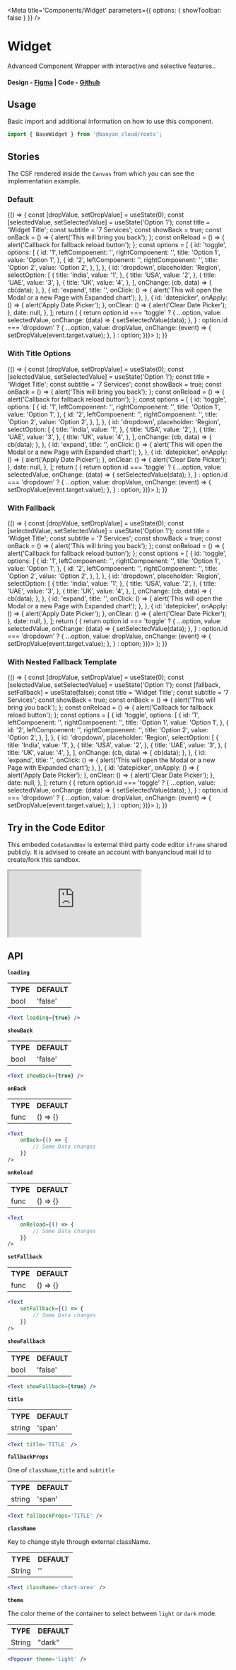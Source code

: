 

<Meta title='Components/Widget' parameters={{ options: { showToolbar: false } }} />

# Widget

Advanced Component Wrapper with interactive and selective features..

#### Design - [Figma](https://www.figma.com/file/e9opoAtQHBo4vFd6u0Co98/Component-Library?type=design&node-id=1-5&mode=design&t=tXbQWENNIzmFNTVU-0) | Code - [Github](https://github.com/banyandata-cloud/roots/tree/main/components/widget)

## Usage

Basic import and additional information on how to use this component.

```js
import { BaseWidget } from '@banyan_cloud/roots';
```

## Stories

The CSF rendered inside the `Canvas` from which you can see the implementation example.

### Default

<Canvas>
	<Story name='Default'>
		{() => {
			const [dropValue, setDropValue] = useState(0);
			const [selectedValue, setSelectedValue] = useState('Option 1');
			const title = 'Widget Title';
			const subtitle = '7 Services';
			const showBack = true;
			const onBack = () => {
				alert('This will bring you back');
			};
			const onReload = () => {
				alert('Callback for fallback reload button');
			};
			const options = [
				{
					id: 'toggle',
					options: [
						{
							id: '1',
							leftCompoenent: '',
							rightCompoenent: '',
							title: 'Option 1',
							value: 'Option 1',
						},
						{
							id: '2',
							leftCompoenent: '',
							rightCompoenent: '',
							title: 'Option 2',
							value: 'Option 2',
						},
					],
				},
				{
					id: 'dropdown',
					placeholder: 'Region',
					selectOption: [
						{
							title: 'India',
							value: '1',
						},
						{
							title: 'USA',
							value: '2',
						},
						{
							title: 'UAE',
							value: '3',
						},
						{
							title: 'UK',
							value: '4',
						},
					],
					onChange: (cb, data) => {
						cb(data);
					},
				},
				{
					id: 'expand',
					title: '',
					onClick: () => {
						alert('This will open the Modal or a new Page with Expanded chart');
					},
				},
				{
					id: 'datepicker',
					onApply: () => {
						alert('Apply Date Picker');
					},
					onClear: () => {
						alert('Clear Date Picker');
					},
					date: null,
				},
			];
			return (
				<ThemedContainer
					style={{
						height: '100%',
						width: '100%',
					}}>
					<BaseWidget
						title={title}
						subtitle={subtitle}
						showBack={showBack}
						onBack={onBack}
						onReload={onReload}
						options={options.map((option) => {
							return option.id === 'toggle'
								? {
										...option,
										value: selectedValue,
										onChange: (data) => {
											setSelectedValue(data);
										},
								  }
								: option.id === 'dropdown'
								? {
										...option,
										value: dropValue,
										onChange: (event) => {
											setDropValue(event.target.value);
										},
								  }
								: option;
						})}>
						<BaseVerticalBarChart
							yAxisLabelShow
							ySplitLineShow
							xAxisShow
							xAxisLabel={{
								show: true,
								rotate: 90,
								inside: true,
								color: 'white',
								verticalAlign: 'bottom',
								padding: [0, 0, 20, -5],
							}}
							barWidth='15%'
							seriesData={{
								chartData:
									selectedValue === 'Option 1' ? CHART_DATA[1] : CHART_DATA[2],
							}}
							seriesOption={[
								{
									stackIndex: 1,
									color: 'orange',
									showBackground: false,
									label: {
										color: 'white',
										show: false,
										formatter(param) {
											return param.name;
										},
									},
								},
								{
									stackIndex: 2,
									showBackground: false,
									color: 'blue',
									label: {
										show: true,
										color: 'white',
									},
								},
							]}
						/>
					</BaseWidget>
				</ThemedContainer>
			);
		}}
	</Story>
</Canvas>

### With Title Options

<Canvas>
	<Story name='With Title Options'>
		{() => {
			const [dropValue, setDropValue] = useState(0);
			const [selectedValue, setSelectedValue] = useState('Option 1');
			const title = 'Widget Title';
			const subtitle = '7 Services';
			const showBack = true;
			const onBack = () => {
				alert('This will bring you back');
			};
			const onReload = () => {
				alert('Callback for fallback reload button');
			};
			const options = [
				{
					id: 'toggle',
					options: [
						{
							id: '1',
							leftCompoenent: '',
							rightCompoenent: '',
							title: 'Option 1',
							value: 'Option 1',
						},
						{
							id: '2',
							leftCompoenent: '',
							rightCompoenent: '',
							title: 'Option 2',
							value: 'Option 2',
						},
					],
				},
				{
					id: 'dropdown',
					placeholder: 'Region',
					selectOption: [
						{
							title: 'India',
							value: '1',
						},
						{
							title: 'USA',
							value: '2',
						},
						{
							title: 'UAE',
							value: '3',
						},
						{
							title: 'UK',
							value: '4',
						},
					],
					onChange: (cb, data) => {
						cb(data);
					},
				},
				{
					id: 'expand',
					title: '',
					onClick: () => {
						alert('This will open the Modal or a new Page with Expanded chart');
					},
				},
				{
					id: 'datepicker',
					onApply: () => {
						alert('Apply Date Picker');
					},
					onClear: () => {
						alert('Clear Date Picker');
					},
					date: null,
				},
			];
			return (
				<ThemedContainer
					style={{
						height: '100%',
						width: '100%',
					}}>
					<BaseWidget
						title={title}
						subtitle={subtitle}
						showBack={showBack}
						onBack={onBack}
						onReload={onReload}
						titleOptions='Hello There'
						options={options.map((option) => {
							return option.id === 'toggle'
								? {
										...option,
										value: selectedValue,
										onChange: (data) => {
											setSelectedValue(data);
										},
								  }
								: option.id === 'dropdown'
								? {
										...option,
										value: dropValue,
										onChange: (event) => {
											setDropValue(event.target.value);
										},
								  }
								: option;
						})}>
						<BaseVerticalBarChart
							yAxisLabelShow
							ySplitLineShow
							xAxisShow
							xAxisLabel={{
								show: true,
								rotate: 90,
								inside: true,
								color: 'white',
								verticalAlign: 'bottom',
								padding: [0, 0, 20, -5],
							}}
							barWidth='15%'
							seriesData={{
								chartData:
									selectedValue === 'Option 1' ? CHART_DATA[1] : CHART_DATA[2],
							}}
							seriesOption={[
								{
									stackIndex: 1,
									color: 'orange',
									showBackground: false,
									label: {
										color: 'white',
										show: false,
										formatter(param) {
											return param.name;
										},
									},
								},
								{
									stackIndex: 2,
									showBackground: false,
									color: 'blue',
									label: {
										show: true,
										color: 'white',
									},
								},
							]}
						/>
					</BaseWidget>
				</ThemedContainer>
			);
		}}
	</Story>
</Canvas>

### With Fallback

<Canvas>
	<Story name='With Fallback'>
		{() => {
			const [dropValue, setDropValue] = useState(0);
			const [selectedValue, setSelectedValue] = useState('Option 1');
			const title = 'Widget Title';
			const subtitle = '7 Services';
			const showBack = true;
			const onBack = () => {
				alert('This will bring you back');
			};
			const onReload = () => {
				alert('Callback for fallback reload button');
			};
			const options = [
				{
					id: 'toggle',
					options: [
						{
							id: '1',
							leftCompoenent: '',
							rightCompoenent: '',
							title: 'Option 1',
							value: 'Option 1',
						},
						{
							id: '2',
							leftCompoenent: '',
							rightCompoenent: '',
							title: 'Option 2',
							value: 'Option 2',
						},
					],
				},
				{
					id: 'dropdown',
					placeholder: 'Region',
					selectOption: [
						{
							title: 'India',
							value: '1',
						},
						{
							title: 'USA',
							value: '2',
						},
						{
							title: 'UAE',
							value: '3',
						},
						{
							title: 'UK',
							value: '4',
						},
					],
					onChange: (cb, data) => {
						cb(data);
					},
				},
				{
					id: 'expand',
					title: '',
					onClick: () => {
						alert('This will open the Modal or a new Page with Expanded chart');
					},
				},
				{
					id: 'datepicker',
					onApply: () => {
						alert('Apply Date Picker');
					},
					onClear: () => {
						alert('Clear Date Picker');
					},
					date: null,
				},
			];
			return (
				<ThemedContainer
					style={{
						height: '100%',
						width: '100%',
					}}>
					<BaseWidget
						title={title}
						subtitle={subtitle}
						showBack={showBack}
						onBack={onBack}
						onReload={onReload}
						showFallback={true}
						options={options.map((option) => {
							return option.id === 'toggle'
								? {
										...option,
										value: selectedValue,
										onChange: (data) => {
											setSelectedValue(data);
										},
								  }
								: option.id === 'dropdown'
								? {
										...option,
										value: dropValue,
										onChange: (event) => {
											setDropValue(event.target.value);
										},
								  }
								: option;
						})}>
						<BaseVerticalBarChart
							yAxisLabelShow
							ySplitLineShow
							xAxisShow
							xAxisLabel={{
								show: true,
								rotate: 90,
								inside: true,
								color: 'white',
								verticalAlign: 'bottom',
								padding: [0, 0, 20, -5],
							}}
							barWidth='15%'
							seriesData={{
								chartData: selectedValue === 'Option 1' ? {} : CHART_DATA[2],
							}}
							seriesOption={[
								{
									stackIndex: 1,
									color: 'orange',
									showBackground: false,
									label: {
										color: 'white',
										show: false,
										formatter(param) {
											return param.name;
										},
									},
								},
								{
									stackIndex: 2,
									showBackground: false,
									color: 'blue',
									label: {
										show: true,
										color: 'white',
									},
								},
							]}
						/>
					</BaseWidget>
				</ThemedContainer>
			);
		}}
	</Story>
</Canvas>

### With Nested Fallback Template

<Canvas>
	<Story name='With Nested Fallback Template'>
		{() => {
			const [dropValue, setDropValue] = useState(0);
			const [selectedValue, setSelectedValue] = useState('Option 1');
			const [fallback, setFallback] = useState(false);
			const title = 'Widget Title';
			const subtitle = '7 Services';
			const showBack = true;
			const onBack = () => {
				alert('This will bring you back');
			};
			const onReload = () => {
				alert('Callback for fallback reload button');
			};
			const options = [
				{
					id: 'toggle',
					options: [
						{
							id: '1',
							leftCompoenent: '',
							rightCompoenent: '',
							title: 'Option 1',
							value: 'Option 1',
						},
						{
							id: '2',
							leftCompoenent: '',
							rightCompoenent: '',
							title: 'Option 2',
							value: 'Option 2',
						},
					],
				},
				{
					id: 'dropdown',
					placeholder: 'Region',
					selectOption: [
						{
							title: 'India',
							value: '1',
						},
						{
							title: 'USA',
							value: '2',
						},
						{
							title: 'UAE',
							value: '3',
						},
						{
							title: 'UK',
							value: '4',
						},
					],
					onChange: (cb, data) => {
						cb(data);
					},
				},
				{
					id: 'expand',
					title: '',
					onClick: () => {
						alert('This will open the Modal or a new Page with Expanded chart');
					},
				},
				{
					id: 'datepicker',
					onApply: () => {
						alert('Apply Date Picker');
					},
					onClear: () => {
						alert('Clear Date Picker');
					},
					date: null,
				},
			];
			return (
				<ThemedContainer
					style={{
						height: '100%',
						width: '100%',
					}}>
					<BaseWidget
						title={title}
						subtitle={subtitle}
						showBack={showBack}
						onBack={onBack}
						onReload={onReload}
						setFallback={setFallback}
						options={options.map((option) => {
							return option.id === 'toggle'
								? {
										...option,
										value: selectedValue,
										onChange: (data) => {
											setSelectedValue(data);
										},
								  }
								: option.id === 'dropdown'
								? {
										...option,
										value: dropValue,
										onChange: (event) => {
											setDropValue(event.target.value);
										},
								  }
								: option;
						})}>
						<BaseVerticalBarChart
							yAxisLabelShow
							ySplitLineShow
							xAxisShow
							xAxisLabel={{
								show: true,
								rotate: 90,
								inside: true,
								color: 'white',
								verticalAlign: 'bottom',
								padding: [0, 0, 20, -5],
							}}
							barWidth='15%'
							seriesData={{
								chartData: selectedValue === 'Option 1' ? {} : CHART_DATA[2],
							}}
							seriesOption={[
								{
									stackIndex: 1,
									color: 'orange',
									showBackground: false,
									label: {
										color: 'white',
										show: false,
										formatter(param) {
											return param.name;
										},
									},
								},
								{
									stackIndex: 2,
									showBackground: false,
									color: 'blue',
									label: {
										show: true,
										color: 'white',
									},
								},
							]}
						/>
					</BaseWidget>
				</ThemedContainer>
			);
		}}
	</Story>
</Canvas>

## Try in the Code Editor

This embeded `CodeSandBox` is external third party code editor `iframe` shared publicly. It is advised to create an account with banyancloud mail id to create/fork this sandbox.

<iframe
	src='https://codesandbox.io/s/dazzling-torvalds-kwr7yy?file=/src/App.js'
	style={{ width: '100%', height: 500 }}
	title='xenodochial-moon-5y668f'
	allow='accelerometer; ambient-light-sensor; camera; encrypted-media; geolocation; gyroscope; hid; microphone; midi; payment; usb; vr; xr-spatial-tracking'
	sandbox='allow-forms allow-modals allow-popups allow-presentation allow-same-origin allow-scripts'></iframe>

## API

**`loading`**

<table style={{ width: '100%' }}>
	<tr>
		<th style={{ textAlign: 'left', width: '50%' }}>TYPE</th>
		<th style={{ textAlign: 'left', width: '50%' }}>DEFAULT</th>
	</tr>
	<tr>
		<td>bool</td>
		<td>'false'</td>
	</tr>
</table>

```jsx
<Text loading={true} />
```

**`showBack`**

<table style={{ width: '100%' }}>
	<tr>
		<th style={{ textAlign: 'left', width: '50%' }}>TYPE</th>
		<th style={{ textAlign: 'left', width: '50%' }}>DEFAULT</th>
	</tr>
	<tr>
		<td>bool</td>
		<td>'false'</td>
	</tr>
</table>

```jsx
<Text showBack={true} />
```

**`onBack`**

<table style={{ width: '100%' }}>
	<tr>
		<th style={{ textAlign: 'left', width: '50%' }}>TYPE</th>
		<th style={{ textAlign: 'left', width: '50%' }}>DEFAULT</th>
	</tr>
	<tr>
		<td>func</td>
		<td>() => {}</td>
	</tr>
</table>

```jsx
<Text
	onBack={() => {
		// Some Data changes
	}}
/>
```

**`onReload`**

<table style={{ width: '100%' }}>
	<tr>
		<th style={{ textAlign: 'left', width: '50%' }}>TYPE</th>
		<th style={{ textAlign: 'left', width: '50%' }}>DEFAULT</th>
	</tr>
	<tr>
		<td>func</td>
		<td>() => {}</td>
	</tr>
</table>

```jsx
<Text
	onReload={() => {
		// Some Data changes
	}}
/>
```

**`setFallback`**

<table style={{ width: '100%' }}>
	<tr>
		<th style={{ textAlign: 'left', width: '50%' }}>TYPE</th>
		<th style={{ textAlign: 'left', width: '50%' }}>DEFAULT</th>
	</tr>
	<tr>
		<td>func</td>
		<td>() => {}</td>
	</tr>
</table>

```jsx
<Text
	setFallback={() => {
		// Some Data changes
	}}
/>
```

**`showFallback`**

<table style={{ width: '100%' }}>
	<tr>
		<th style={{ textAlign: 'left', width: '50%' }}>TYPE</th>
		<th style={{ textAlign: 'left', width: '50%' }}>DEFAULT</th>
	</tr>
	<tr>
		<td>bool</td>
		<td>'false'</td>
	</tr>
</table>

```jsx
<Text showFallback={true} />
```

**`title`**

<table style={{ width: '100%' }}>
	<tr>
		<th style={{ textAlign: 'left', width: '50%' }}>TYPE</th>
		<th style={{ textAlign: 'left', width: '50%' }}>DEFAULT</th>
	</tr>
	<tr>
		<td>string</td>
		<td>'span'</td>
	</tr>
</table>

```jsx
<Text title='TITLE' />
```

**`fallbackProps`**

One of `className`,`title` and `subtitle`

<table style={{ width: '100%' }}>
	<tr>
		<th style={{ textAlign: 'left', width: '50%' }}>TYPE</th>
		<th style={{ textAlign: 'left', width: '50%' }}>DEFAULT</th>
	</tr>
	<tr>
		<td>string</td>
		<td>'span'</td>
	</tr>
</table>

```jsx
<Text fallbackProps='TITLE' />
```

**`className`**

Key to change style through external className.

<table style={{ width: '100%' }}>
	<tr>
		<th style={{ textAlign: 'left', width: '50%' }}>TYPE</th>
		<th style={{ textAlign: 'left', width: '50%' }}>DEFAULT</th>
	</tr>
	<tr>
		<td>String</td>
		<td>''</td>
	</tr>
</table>

```jsx
<Text className='chart-area' />
```

**`theme`**

The color theme of the container to select between `light` or `dark` mode.

<table style={{ width: '100%' }}>
	<tr>
		<th style={{ textAlign: 'left', width: '50%' }}>TYPE</th>
		<th style={{ textAlign: 'left', width: '50%' }}>DEFAULT</th>
	</tr>
	<tr>
		<td>String</td>
		<td>"dark"</td>
	</tr>
</table>

```jsx
<Popover theme='light' />
```
